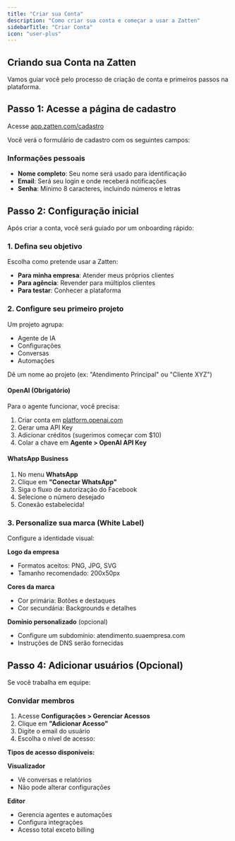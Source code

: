 ```yaml
---
title: "Criar sua Conta"
description: "Como criar sua conta e começar a usar a Zatten"
sidebarTitle: "Criar Conta"
icon: "user-plus"
---
```


## Criando sua Conta na Zatten

Vamos guiar você pelo processo de criação de conta e primeiros passos na plataforma.

## Passo 1: Acesse a página de cadastro

Acesse [app.zatten.com/cadastro](https://app.zatten.com/cadastro)

Você verá o formulário de cadastro com os seguintes campos:

### Informações pessoais
- **Nome completo**: Seu nome será usado para identificação
- **Email**: Será seu login e onde receberá notificações
- **Senha**: Mínimo 8 caracteres, incluindo números e letras

## Passo 2: Configuração inicial

Após criar a conta, você será guiado por um onboarding rápido:

### 1. Defina seu objetivo
Escolha como pretende usar a Zatten:
- **Para minha empresa**: Atender meus próprios clientes
- **Para agência**: Revender para múltiplos clientes
- **Para testar**: Conhecer a plataforma

### 2. Configure seu primeiro projeto
Um projeto agrupa:
- Agente de IA
- Configurações
- Conversas
- Automações

Dê um nome ao projeto (ex: "Atendimento Principal" ou "Cliente XYZ")

#### OpenAI (Obrigatório)
Para o agente funcionar, você precisa:

1. Criar conta em [platform.openai.com](https://platform.openai.com)
2. Gerar uma API Key
3. Adicionar créditos (sugerimos começar com $10)
4. Colar a chave em **Agente > OpenAI API Key**

#### WhatsApp Business
1. No menu **WhatsApp**
2. Clique em **"Conectar WhatsApp"**
3. Siga o fluxo de autorização do Facebook
4. Selecione o número desejado
5. Conexão estabelecida!

### 3. Personalize sua marca (White Label)

Configure a identidade visual:

**Logo da empresa**
- Formatos aceitos: PNG, JPG, SVG
- Tamanho recomendado: 200x50px

**Cores da marca**
- Cor primária: Botões e destaques
- Cor secundária: Backgrounds e detalhes

**Domínio personalizado** (opcional)
- Configure um subdomínio: atendimento.suaempresa.com
- Instruções de DNS serão fornecidas

## Passo 4: Adicionar usuários (Opcional)

Se você trabalha em equipe:

### Convidar membros
1. Acesse **Configurações > Gerenciar Acessos**
2. Clique em **"Adicionar Acesso"**
3. Digite o email do usuário
4. Escolha o nível de acesso:

**Tipos de acesso disponíveis:**

**Visualizador**
- Vê conversas e relatórios
- Não pode alterar configurações

**Editor**
- Gerencia agentes e automações
- Configura integrações
- Acesso total exceto billing

